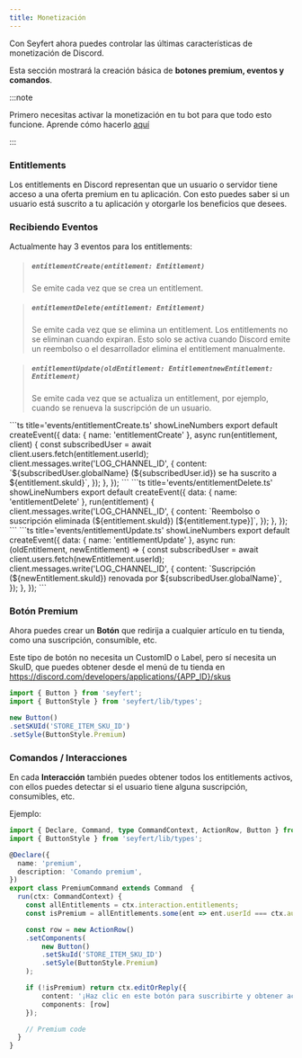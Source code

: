```yaml
---
title: Monetización
---
```


Con Seyfert ahora puedes controlar las últimas características de monetización de Discord.

Esta sección mostrará la creación básica de **botones premium, eventos y comandos**.

:::note

Primero necesitas activar la monetización en tu bot para que todo esto funcione. Aprende cómo hacerlo [aquí](https://discord.com/developers/docs/monetization/overview#monetizing-your-discord-app)

:::

### Entitlements

Los entitlements en Discord representan que un usuario o servidor tiene acceso a una oferta premium en tu aplicación. Con esto puedes saber si un usuario está suscrito a tu aplicación y otorgarle los beneficios que desees.

### Recibiendo Eventos

Actualmente hay 3 eventos para los entitlements: 

> ##### ``entitlementCreate(entitlement: Entitlement)``
> Se emite cada vez que se crea un entitlement.

> ##### ``entitlementDelete(entitlement: Entitlement)``
> Se emite cada vez que se elimina un entitlement. Los entitlements no se eliminan cuando expiran. Esto solo se activa cuando Discord emite un reembolso o el desarrollador elimina el entitlement manualmente.

> ##### ``entitlementUpdate(oldEntitlement: EntitlementnewEntitlement: Entitlement)``
> Se emite cada vez que se actualiza un entitlement, por ejemplo, cuando se renueva la suscripción de un usuario.

<Tabs>
<TabItem label='entitlementCreate.ts'>
```ts title='events/entitlementCreate.ts' showLineNumbers
export default createEvent({
    data: { name: 'entitlementCreate' },
    async run(entitlement, client) {
        const subscribedUser = await client.users.fetch(entitlement.userId);
        client.messages.write('LOG_CHANNEL_ID', {
            content: `${subscribedUser.globalName} (${subscribedUser.id}) se ha suscrito a ${entitlement.skuId}`,
        });
    },
});
```
</TabItem>

<TabItem label='entitlementDelete.ts'>
```ts title='events/entitlementDelete.ts' showLineNumbers
export default createEvent({
    data: { name: 'entitlementDelete' },
    run(entitlement) {
        client.messages.write('LOG_CHANNEL_ID', {
            content: `Reembolso o suscripción eliminada (${entitlement.skuId}) [${entitlement.type}]`,
        });
    },
});
```
</TabItem>

<TabItem label='entitlementUpdate.ts'>
```ts title='events/entitlementUpdate.ts' showLineNumbers
export default createEvent({
    data: { name: 'entitlementUpdate' },
    async run: (oldEntitlement, newEntitlement) => {
        const subscribedUser = await client.users.fetch(newEntitlement.userId);
        client.messages.write('LOG_CHANNEL_ID', {
            content: `Suscripción (${newEntitlement.skuId}) renovada por ${subscribedUser.globalName}`,
        });
    },
});
```
</TabItem>
</Tabs>

### Botón Premium

Ahora puedes crear un **Botón** que redirija a cualquier artículo en tu tienda, como una suscripción, consumible, etc.

Este tipo de botón no necesita un CustomID o Label, pero sí necesita un SkuID, que puedes obtener desde el menú de tu tienda en https://discord.com/developers/applications/{APP_ID}/skus

```ts showLineNumbers
import { Button } from 'seyfert';
import { ButtonStyle } from 'seyfert/lib/types';

new Button()
.setSKUId('STORE_ITEM_SKU_ID')
.setSyle(ButtonStyle.Premium)
```

### Comandos / Interacciones

En cada **Interacción** también puedes obtener todos los entitlements activos, con ellos puedes detectar si el usuario tiene alguna suscripción, consumibles, etc.

Ejemplo:
```ts title='commands/premium.ts' showLineNumbers
import { Declare, Command, type CommandContext, ActionRow, Button } from 'seyfert';
import { ButtonStyle } from 'seyfert/lib/types';

@Declare({
  name: 'premium',
  description: 'Comando premium',
})
export class PremiumCommand extends Command  {
  run(ctx: CommandContext) {
    const allEntitlements = ctx.interaction.entitlements;
    const isPremium = allEntitlements.some(ent => ent.userId === ctx.author.id);

    const row = new ActionRow()
    .setComponents(
        new Button()
        .setSkuId('STORE_ITEM_SKU_ID')
        .setSyle(ButtonStyle.Premium)
    );

    if (!isPremium) return ctx.editOrReply({ 
        content: '¡Haz clic en este botón para suscribirte y obtener acceso al comando!',
        components: [row] 
    });

    // Premium code
  }
}
```